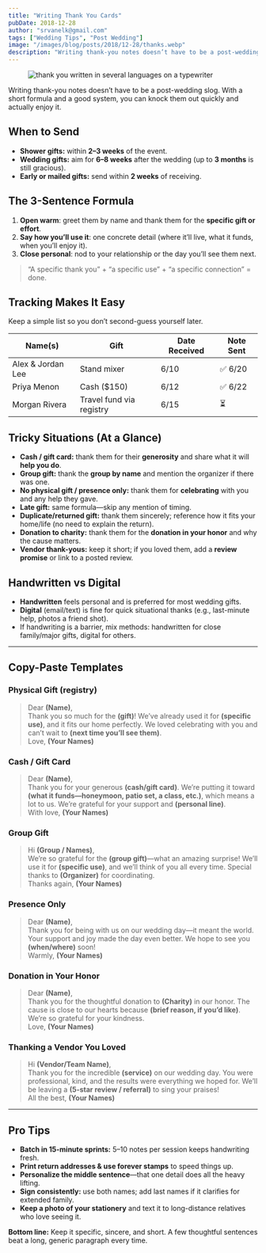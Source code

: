 ```yaml
---
title: "Writing Thank You Cards"
pubDate: 2018-12-28
author: "srvanelk@gmail.com"
tags: ["Wedding Tips", "Post Wedding"]
image: "/images/blog/posts/2018/12-28/thanks.webp"
description: "Writing thank-you notes doesn’t have to be a post-wedding slog. With a short formula and a good system, you can knock them out quickly and actually enjoy it."
---
```


<figure>
  <img
    src="/images/blog/posts/2018/12-28/thanks.webp"
    alt="thank you written in several languages on a typewriter"
  />
</figure>

Writing thank-you notes doesn’t have to be a post-wedding slog. With a short formula and a good system, you can knock them out quickly and actually enjoy it.

## When to Send

- **Shower gifts:** within **2–3 weeks** of the event.
- **Wedding gifts:** aim for **6–8 weeks** after the wedding (up to **3 months** is still gracious).
- **Early or mailed gifts:** send within **2 weeks** of receiving.

## The 3-Sentence Formula

1. **Open warm**: greet them by name and thank them for the **specific gift or effort**.
2. **Say how you’ll use it**: one concrete detail (where it’ll live, what it funds, when you’ll enjoy it).
3. **Close personal**: nod to your relationship or the day you’ll see them next.

> “A specific thank you” + “a specific use” + “a specific connection” = done.

## Tracking Makes It Easy

Keep a simple list so you don’t second-guess yourself later.

| Name(s)           | Gift                     | Date Received | Note Sent |
| ----------------- | ------------------------ | ------------- | --------- |
| Alex & Jordan Lee | Stand mixer              | 6/10          | ✅ 6/20   |
| Priya Menon       | Cash ($150)              | 6/12          | ✅ 6/22   |
| Morgan Rivera     | Travel fund via registry | 6/15          | ⏳        |

## Tricky Situations (At a Glance)

- **Cash / gift card:** thank them for their **generosity** and share what it will **help you do**.
- **Group gift:** thank the **group by name** and mention the organizer if there was one.
- **No physical gift / presence only:** thank them for **celebrating** with you and any help they gave.
- **Late gift:** same formula—skip any mention of timing.
- **Duplicate/returned gift:** thank them sincerely; reference how it fits your home/life (no need to explain the return).
- **Donation to charity:** thank them for the **donation in your honor** and why the cause matters.
- **Vendor thank-yous:** keep it short; if you loved them, add a **review promise** or link to a posted review.

## Handwritten vs Digital

- **Handwritten** feels personal and is preferred for most wedding gifts.
- **Digital** (email/text) is fine for quick situational thanks (e.g., last-minute help, photos a friend shot).
- If handwriting is a barrier, mix methods: handwritten for close family/major gifts, digital for others.

---

## Copy-Paste Templates

### Physical Gift (registry)

> Dear **(Name)**,  
> Thank you so much for the **(gift)**! We’ve already used it for **(specific use)**, and it fits our home perfectly. We loved celebrating with you and can’t wait to **(next time you’ll see them)**.  
> Love, **(Your Names)**

### Cash / Gift Card

> Dear **(Name)**,  
> Thank you for your generous **(cash/gift card)**. We’re putting it toward **(what it funds—honeymoon, patio set, a class, etc.)**, which means a lot to us. We’re grateful for your support and **(personal line)**.  
> With love, **(Your Names)**

### Group Gift

> Hi **(Group / Names)**,  
> We’re so grateful for the **(group gift)**—what an amazing surprise! We’ll use it for **(specific use)**, and we’ll think of you all every time. Special thanks to **(Organizer)** for coordinating.  
> Thanks again, **(Your Names)**

### Presence Only

> Dear **(Name)**,  
> Thank you for being with us on our wedding day—it meant the world. Your support and joy made the day even better. We hope to see you **(when/where)** soon!  
> Warmly, **(Your Names)**

### Donation in Your Honor

> Dear **(Name)**,  
> Thank you for the thoughtful donation to **(Charity)** in our honor. The cause is close to our hearts because **(brief reason, if you’d like)**. We’re so grateful for your kindness.  
> Love, **(Your Names)**

### Thanking a Vendor You Loved

> Hi **(Vendor/Team Name)**,  
> Thank you for the incredible **(service)** on our wedding day. You were professional, kind, and the results were everything we hoped for. We’ll be leaving a **(5-star review / referral)** to sing your praises!  
> All the best, **(Your Names)**

---

## Pro Tips

- **Batch in 15-minute sprints:** 5–10 notes per session keeps handwriting fresh.
- **Print return addresses & use forever stamps** to speed things up.
- **Personalize the middle sentence**—that one detail does all the heavy lifting.
- **Sign consistently:** use both names; add last names if it clarifies for extended family.
- **Keep a photo of your stationery** and text it to long-distance relatives who love seeing it.

**Bottom line:** Keep it specific, sincere, and short. A few thoughtful sentences beat a long, generic paragraph every time.
